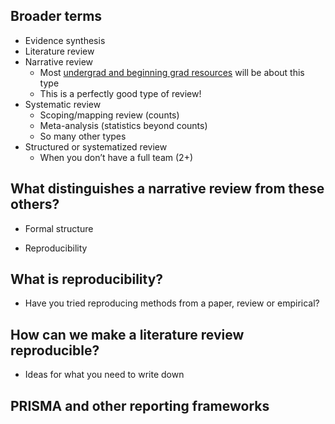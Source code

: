 ## Broader terms
  - Evidence synthesis
  - Literature review
- Narrative review
  - Most [undergrad and beginning grad resources](https://teachbritannica.com/academic-toolkits/mastering-the-literature-review/) will be about this type
  - This is a perfectly good type of review!
- Systematic review
  - Scoping/mapping review (counts)
  - Meta-analysis (statistics beyond counts)
  - So many other types
- Structured or systematized review
  - When you don't have a full team (2+)
  
  
## What distinguishes a narrative review from these others?

- Formal structure

- Reproducibility

## What is reproducibility?

- Have you tried reproducing methods from a paper, review or empirical?


## How can we make a literature review reproducible?

- Ideas for what you need to write down

## PRISMA and other reporting frameworks


